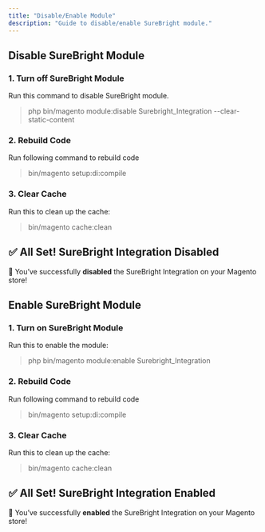 ```yaml
---
title: "Disable/Enable Module"
description: "Guide to disable/enable SureBright module."
---
```


## **Disable SureBright Module**


### 1. Turn off SureBright Module

Run this command to disable SureBright module.

> php bin/magento module:disable Surebright_Integration --clear-static-content

### 2. Rebuild Code

Run following command to rebuild code

> bin/magento setup:di:compile

### 3. Clear Cache

Run this to clean up the cache:

> bin/magento cache:clean

## ✅ **All Set\! SureBright Integration Disabled**

🎉 You’ve successfully **disabled** the SureBright Integration on your Magento store\!

## **Enable SureBright Module**

### 1. Turn on SureBright Module

Run this to enable the module:

> php bin/magento module:enable Surebright_Integration

### 2. Rebuild Code

Run following command to rebuild code

> bin/magento setup:di:compile

### 3. Clear Cache

Run this to clean up the cache:

> bin/magento cache:clean

## ✅ **All Set\! SureBright Integration Enabled**

🎉 You’ve successfully **enabled** the SureBright Integration on your Magento store\!